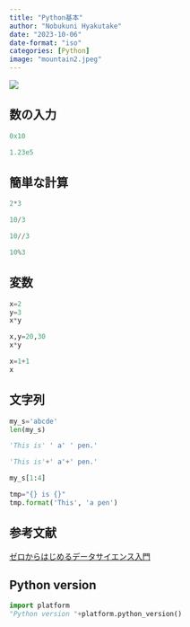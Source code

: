 ```yaml
---
title: "Python基本"
author: "Nobukuni Hyakutake"
date: "2023-10-06"
date-format: "iso"
categories: [Python]
image: "mountain2.jpeg"
---
```


![](mountain2.jpeg)

## 数の入力

```python
0x10
```

```python
1.23e5
```

## 簡単な計算

```python
2*3
```

```python
10/3
```

```python
10//3
```


```python
10%3
```

## 変数

```python
x=2
y=3
x*y
```

```python
x,y=20,30
x*y
```

```python
x=1+1
x
```

## 文字列

```python
my_s='abcde'
len(my_s)
```

```python
'This is' ' a' ' pen.'
```

```python
'This is'+' a'+' pen.'
```

```python
my_s[1:4]
```

```python
tmp="{} is {}"
tmp.format('This', 'a pen')
```

## 参考文献

[ゼロからはじめるデータサイエンス入門](https://www.kspub.co.jp/book/detail/5132326.html)

## Python version

```python
import platform
"Python version "+platform.python_version()
```
